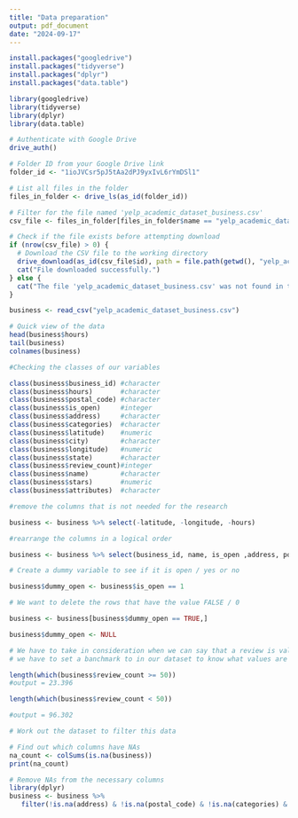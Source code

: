 ```yaml
---
title: "Data preparation"
output: pdf_document
date: "2024-09-17"
---
```


```r

install.packages("googledrive")
install.packages("tidyverse")
install.packages("dplyr")
install.packages("data.table")
```

```r
library(googledrive)
library(tidyverse)
library(dplyr)
library(data.table)
```


```r

# Authenticate with Google Drive
drive_auth()

# Folder ID from your Google Drive link
folder_id <- "1ioJVCsr5pJ5tAa2dPJ9yxIvL6rYmDSl1"

# List all files in the folder
files_in_folder <- drive_ls(as_id(folder_id))

# Filter for the file named 'yelp_academic_dataset_business.csv'
csv_file <- files_in_folder[files_in_folder$name == "yelp_academic_dataset_business.csv", ]

# Check if the file exists before attempting download
if (nrow(csv_file) > 0) {
  # Download the CSV file to the working directory
  drive_download(as_id(csv_file$id), path = file.path(getwd(), "yelp_academic_dataset_business.csv"), overwrite = TRUE)
  cat("File downloaded successfully.")
} else {
  cat("The file 'yelp_academic_dataset_business.csv' was not found in the folder.")
}

```

```r
business <- read_csv("yelp_academic_dataset_business.csv")

```


```r

# Quick view of the data
head(business$hours)
tail(business)
colnames(business)

#Checking the classes of our variables

class(business$business_id) #character
class(business$hours)       #character
class(business$postal_code) #character
class(business$is_open)     #integer
class(business$address)     #character
class(business$categories)  #character
class(business$latitude)    #numeric
class(business$city)        #character
class(business$longitude)   #numeric
class(business$state)       #character
class(business$review_count)#integer
class(business$name)        #character
class(business$stars)       #numeric
class(business$attributes)  #character

```

```r

#remove the columns that is not needed for the research

business <- business %>% select(-latitude, -longitude, -hours)

#rearrange the columns in a logical order

business <- business %>% select(business_id, name, is_open ,address, postal_code, city, state, categories, review_count, stars, attributes)

```

```r
# Create a dummy variable to see if it is open / yes or no

business$dummy_open <- business$is_open == 1

# We want to delete the rows that have the value FALSE / 0

business <- business[business$dummy_open == TRUE,]

business$dummy_open <- NULL

```

```r
# We have to take in consideration when we can say that a review is valid.
# we have to set a banchmark to in our dataset to know what values are valid. 

length(which(business$review_count >= 50))
#output = 23.396

length(which(business$review_count < 50))

#output = 96.302

# Work out the dataset to filter this data


```

```r

# Find out which columns have NAs
na_count <- colSums(is.na(business))
print(na_count)

```

```r

# Remove NAs from the necessary columns
library(dplyr)
business <- business %>%
   filter(!is.na(address) & !is.na(postal_code) & !is.na(categories) & !is.na(attributes))


```


